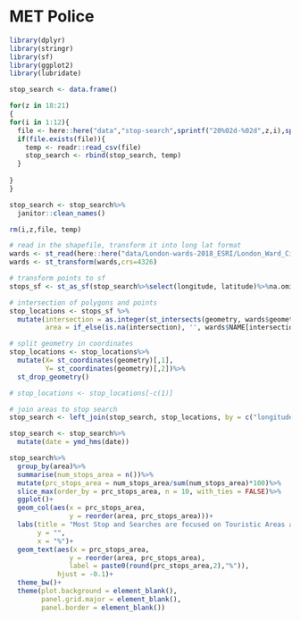 # MET Police

```r

library(dplyr)
library(stringr)
library(sf)
library(ggplot2)
library(lubridate)

stop_search <- data.frame()

for(z in 18:21)
{
for(i in 1:12){
  file <- here::here("data","stop-search",sprintf("20%02d-%02d",z,i),sprintf("20%02d-%02d-metropolitan-stop-and-search.csv",z, i))
  if(file.exists(file)){
    temp <- readr::read_csv(file)
    stop_search <- rbind(stop_search, temp)  
  }
  
}
}

stop_search <- stop_search%>%
  janitor::clean_names()

rm(i,z,file, temp)

```

```r

# read in the shapefile, transform it into long lat format
wards <- st_read(here::here("data/London-wards-2018_ESRI/London_Ward_CityMerged.shp"))
wards <- st_transform(wards,crs=4326)

# transform points to sf
stops_sf <- st_as_sf(stop_search%>%select(longitude, latitude)%>%na.omit,coords = c('longitude',"latitude"), crs = st_crs(wards))

# intersection of polygons and points
stop_locations <- stops_sf %>% 
  mutate(intersection = as.integer(st_intersects(geometry, wards$geometry)),
         area = if_else(is.na(intersection), '', wards$NAME[intersection])) 

# split geometry in coordinates
stop_locations <- stop_locations%>%
  mutate(X= st_coordinates(geometry)[,1],
         Y= st_coordinates(geometry)[,2])%>%
  st_drop_geometry()

# stop_locations <- stop_locations[-c(1)]

# join areas to stop search
stop_search <- left_join(stop_search, stop_locations, by = c("longitude" = "X", "latitude" = "Y" ))

```

```r

stop_search <- stop_search%>%
  mutate(date = ymd_hms(date))

stop_search%>%
  group_by(area)%>%
  summarise(num_stops_area = n())%>%
  mutate(prc_stops_area = num_stops_area/sum(num_stops_area)*100)%>%
  slice_max(order_by = prc_stops_area, n = 10, with_ties = FALSE)%>%
  ggplot()+
  geom_col(aes(x = prc_stops_area,
               y = reorder(area, prc_stops_area)))+
  labs(title = "Most Stop and Searches are focused on Touristic Areas and South London",
       y = "",
       x = "%")+
  geom_text(aes(x = prc_stops_area,
               y = reorder(area, prc_stops_area),
               label = paste0(round(prc_stops_area,2),"%")),
            hjust = -0.1)+
  theme_bw()+
  theme(plot.background = element_blank(),
        panel.grid.major = element_blank(),
        panel.border = element_blank())


```


